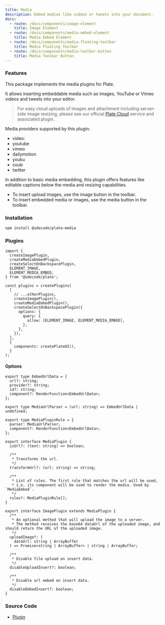 ```yaml
---
title: Media
description: Embed medias like videos or tweets into your document.
docs:
  - route: /docs/components/image-element
    title: Image Element
  - route: /docs/components/media-embed-element
    title: Media Embed Element
  - route: /docs/components/media-floating-toolbar
    title: Media Floating Toolbar
  - route: /docs/components/media-toolbar-button
    title: Media Toolbar Button
---
```


<ComponentExample src="/src/components/examples/PlaygroundDemo.tsx">
  <PlaygroundDemo id="media" />
</ComponentExample>

### Features

This package implements the media plugins for Plate.

It allows inserting embeddable media such as images, YouTube or Vimeo videos and tweets into your
editor.

> For easy cloud uploads of images and attachment including server-side image resizing, please see our official [Plate Cloud](/docs/guides/cloud) service and associated plugin.

Media providers supported by this plugin:

- video:
- youtube
- vimeo
- dailymotion
- youku
- coub
- twitter

In addition to basic media embedding, this plugin offers features like editable captions below the media and resizing capabilities.

- To insert upload images, use the image button in the toolbar.
- To insert embedded media or images, use the media button in the toolbar.

### Installation

```bash
npm install @udecode/plate-media
```

### Plugins

```tsx
import {
  createImagePlugin,
  createMediaEmbedPlugin,
  createSelectOnBackspacePlugin,
  ELEMENT_IMAGE,
  ELEMENT_MEDIA_EMBED,
} from '@udecode/plate';

const plugins = createPlugins(
  [
    // ...otherPlugins,
    createImagePlugin(),
    createMediaEmbedPlugin(),
    createSelectOnBackspacePlugin({
      options: {
        query: {
          allow: [ELEMENT_IMAGE, ELEMENT_MEDIA_EMBED],
        },
      },
    }),
  ],
  {
    components: createPlateUI(),
  }
);
```

#### Options

```tsx
export type EmbedUrlData = {
  url?: string;
  provider?: string;
  id?: string;
  component?: RenderFunction<EmbedUrlData>;
};

export type MediaUrlParser = (url: string) => EmbedUrlData | undefined;

export type MediaPluginRule = {
  parser: MediaUrlParser;
  component?: RenderFunction<EmbedUrlData>;
};

export interface MediaPlugin {
  isUrl?: (text: string) => boolean;

  /**
   * Transforms the url.
   */
  transformUrl?: (url: string) => string;

  /**
   * List of rules. The first rule that matches the url will be used,
   * i.e. its component will be used to render the media. Used by `MediaEmbed`.
   */
  rules?: MediaPluginRule[];
}

export interface ImagePlugin extends MediaPlugin {
  /**
   * An optional method that will upload the image to a server.
   * The method receives the base64 dataUrl of the uploaded image, and should return the URL of the uploaded image.
   */
  uploadImage?: (
    dataUrl: string | ArrayBuffer
  ) => Promise<string | ArrayBuffer> | string | ArrayBuffer;

  /**
   * Disable file upload on insert data.
   */
  disableUploadInsert?: boolean;

  /**
   * Disable url embed on insert data.
   */
  disableEmbedInsert?: boolean;
}
```

### Source Code

- [Plugin](https://github.com/udecode/plate/blob/main/packages/media/src/createMediaEmbedPlugin.ts)

